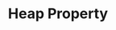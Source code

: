 ---
id: "alg_mq_011"
questionType: "MULTIPLE_CHOICE"
title: "Heap Property"
description: "What property defines a Min-Heap?"
difficulty: "MEDIUM"
category: "Algorithms"
options:
  - "Each parent node is greater than its children"
  - "Each parent node is smaller than its children"
  - "All nodes have the same value"
  - "Children are sorted left to right"
correctAnswer: 1
---